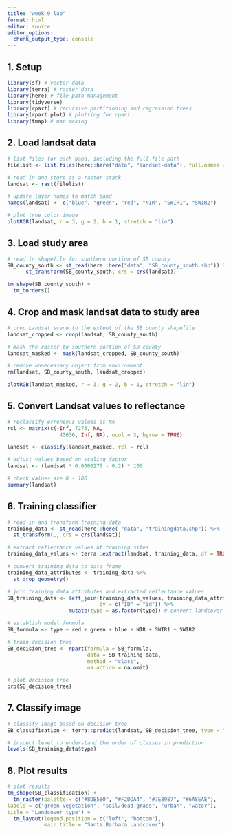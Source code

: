```yaml
---
title: "week 9 lab"
format: html
editor: source
editor_options: 
  chunk_output_type: console
---
```


## 1. Setup
```r
library(sf) # vector data
library(terra) # raster data
library(here) # file path management
library(tidyverse)
library(rpart) # recursive partitioning and regression trees
library(rpart.plot) # plotting for rpart
library(tmap) # map making
```

## 2. Load landsat data
```r
# list files for each band, including the full file path
filelist <- list.files(here::here("data", "landsat-data"), full.names = TRUE)

# read in and store as a raster stack
landsat <- rast(filelist)

# update layer names to match band
names(landsat) <- c("blue", "green", "red", "NIR", "SWIR1", "SWIR2")

# plot true color image
plotRGB(landsat, r = 3, g = 2, b = 1, stretch = "lin")
```

## 3. Load study area
```r
# read in shapefile for southern portion of SB county
SB_county_south <- st_read(here::here("data", "SB_county_south.shp")) %>%
      st_transform(SB_county_south, crs = crs(landsat))
```

```r
tm_shape(SB_county_south) +
  tm_borders()
```

## 4. Crop and mask landsat data to study area
```r
# crop Landsat scene to the extent of the SB county shapefile
landsat_cropped <- crop(landsat, SB_county_south)

# mask the raster to southern portion of SB county
landsat_masked <- mask(landsat_cropped, SB_county_south)

# remove unnecessary object from environment
rm(landsat, SB_county_south, landsat_cropped)

plotRGB(landsat_masked, r = 3, g = 2, b = 1, stretch = "lin")
```

## 5. Convert Landsat values to reflectance
```r
# reclassify erroneous values as NA
rcl <- matrix(c(-Inf, 7273, NA,
                 43636, Inf, NA), ncol = 3, byrow = TRUE)

landsat <- classify(landsat_masked, rcl = rcl)

# adjust values based on scaling factor
landsat <- (landsat * 0.0000275 - 0.2) * 100

# check values are 0 - 100
summary(landsat)
```

## 6. Training classifier
```r
# read in and transform training data
training_data <- st_read(here::here( "data", "trainingdata.shp")) %>%
  st_transform(., crs = crs(landsat))
```

```r
# extract reflectance values at training sites
training_data_values <- terra::extract(landsat, training_data, df = TRUE)

# convert training data to data frame
training_data_attributes <- training_data %>%
  st_drop_geometry()

# join training data attributes and extracted reflectance values
SB_training_data <- left_join(training_data_values, training_data_attributes,
                              by = c("ID" = "id")) %>%
                    mutate(type = as.factor(type)) # convert landcover type to factor
```

```r
# establish model formula
SB_formula <- type ~ red + green + blue + NIR + SWIR1 + SWIR2

# train decision tree
SB_decision_tree <- rpart(formula = SB_formula,
                          data = SB_training_data,
                          method = "class",
                          na.action = na.omit)

# plot decision tree
prp(SB_decision_tree)
```

## 7. Classify image
```r
# classify image based on decision tree
SB_classification <- terra::predict(landsat, SB_decision_tree, type = "class", na.rm = TRUE)

# inspect level to understand the order of classes in prediction
levels(SB_training_data$type)
```

## 8. Plot results
```r
# plot results
tm_shape(SB_classification) +
  tm_raster(palette = c("#8DB580", "#F2DDA4", "#7E8987", "#6A8EAE"),
labels = c("green vegetation", "soil/dead grass", "urban", "water"),
title = "Landcover type") +
  tm_layout(legend.position = c("left", "bottom"),
            main.title = "Santa Barbara Landcover")
```

